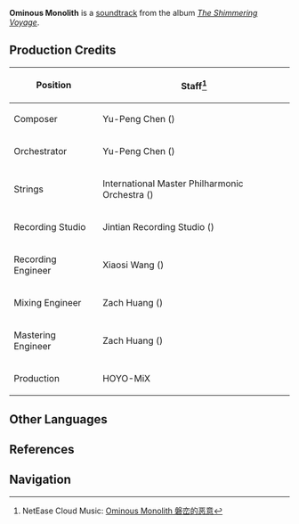 {{Soundtrack Infobox
|title          =
|image          = The Shimmering Voyage.jpg
|album          = The Shimmering Voyage
|disc           = 4
|number         = 62
|featured       =
|featured2      =
|featured3      =
|featured_disc  =
|featured_disc2 =
|featured_disc3 =
|youtube_id     = OXeli1edmDA
|youtube_time   = 1275
|spotify_id     = 5zmh9VqHn9lGbPxnjASlKl
|played_in      = Story Quest
|during         = Animated cutscene in [[Amidst Chaos, the Rock Is Unmoved]]
|domain         =
|previous       = Reconnaissance Captain
|next           = Through the Eyes of a Dragon
}}
'''Ominous Monolith''' is a [[soundtrack]] from the album ''[[The Shimmering Voyage]]''.

==Production Credits==
{| class="wikitable" style="text-align:left; height:0.5em"
! Position
! Staff<ref>NetEase Cloud Music: [https://music.163.com/#/song?id=1861578821 Ominous Monolith 磐峦的恶意]</ref>
|-
! Composer
| Yu-Peng Chen ({{Lang|zh=陈致逸|mini=1}})
|-
! Orchestrator
| Yu-Peng Chen ({{Lang|zh=陈致逸|mini=1}})
|-
! Strings
| International Master Philharmonic Orchestra ({{Lang|zh=国际首席爱乐乐团|mini=1}})
|-
! Recording Studio
| Jintian Recording Studio ({{Lang|zh=金田录音棚|mini=1}})
|-
! Recording Engineer
| Xiaosi Wang ({{Lang|zh=王小四|mini=1}})
|-
! Mixing Engineer
| Zach Huang ({{Lang|zh=黄巍|mini=1}})
|-
! Mastering Engineer
| Zach Huang ({{Lang|zh=黄巍|mini=1}})
|-
! Production
| HOYO-MiX
|}

==Other Languages==
{{Other Languages|default_hidden = 1
|en      = Ominous Monolith
|zhs     = 磐峦的恶意
|zhs_rm  = Pánluán de Èyì
|zht     = 磐巒的惡意
|zht_rm  = Pánluán de Èyì
|ja      = 山岩の悪意
|ja_rm   = Yamaiwa no Aku'i{{Assumed}}
}}

==References==
{{Reflist}}

==Navigation==
{{Soundtrack Navbox|The Shimmering Voyage}}